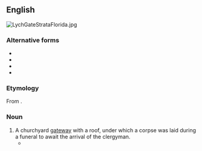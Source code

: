 {{also|lychgate}}
==English==
[[File:LychGateStrataFlorida.jpg|thumb|upright]]
{{wikipedia|Lychgate}}

===Alternative forms===
* {{l|en|lichgate}}
* {{l|en|lich-gate}}
* {{l|en|lychgate}}
* {{l|en|lyke-gate}}

===Etymology===
From {{compound|lich|gate|t1=corpse|lang=en}}.

===Noun===
{{en-noun}}

# A churchyard [[gateway]] with a roof, under which a corpse was laid during a funeral to await the arrival of the clergyman.
#* {{quote-book
|lang=en
|year=1851
|year_published='''2004'''
|edition=HTML
|editor=
|author=Elizabeth Cleghorn Gaskell
|title=The Moorland Cottage
|chapter=
|url=http://www.gutenberg.org/files/11371/11371-h/11371-h.htm
|genre=
|publisher=Project Gutenburg
|isbn=
|page=
|passage=If you take the turn to the left, after you pass the '''lyke-gate''' at Combehurst Church, …
}}